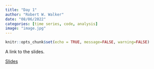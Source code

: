 ```yaml
---
title: "Day 1"
author: "Robert W. Walker"
date: "08/06/2022"
categories: [time series, code, analysis]
image: "image.jpg"
---
```


```r
knitr::opts_chunk$set(echo = TRUE, message=FALSE, warning=FALSE)
```

A link to the slides.

[Slides](./slidesDay1.pdf)